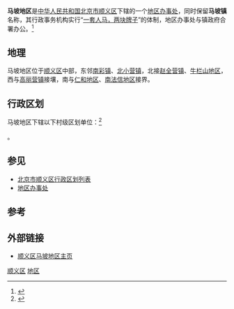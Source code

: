 {{中国乡级行政区
|景观照片文件名 = 
|景观照片描述 = 
|汉语拼音 = Mapo Diqu
|其他语言 = 
|其他语言名称 = 
|旧称 = 
|地名出处 = 
|位置图文件名 = 
|位置图描述 = 
|自定义图片= 
|建置时间 = 
|政府驻地 = 顺成大街15号
|毗邻 = 
|总面积 = 35.1平方公里
|总人口 = 
|总人口年份 = 
|户籍人口 = 约28000<ref>[http://www.bjshy.gov.cn/Item/30058.aspx 顺义网城 马坡镇]</ref>
|户籍人口年份 = 
|常住人口 = 
|常住人口年份 = 
|人口密度 = 约797人/平方公里
|GDP = 
|GDP年份 = 
|邮政编码 = 101300
|电话区号 = 10
|官方网站 = 
|网站名称 = 
|11/01/13/009/000}}

'''马坡地区'''是[[中华人民共和国|中华人民共和国]][[北京市|北京市]][[顺义区|顺义区]]下辖的一个[[地区办事处|地区办事处]]，同时保留'''马坡镇'''名称，其行政事务机构实行“[[一套人马，两块牌子|一套人马，两块牌子]]”的体制，地区办事处与镇政府合署办公。<ref>{{PRC admin/ref sgc|{{PRC admin/parent|11/01/13/009/000}}}}</ref>

== 地理 ==
马坡地区位于[[顺义区|顺义区]]中部，东邻[[南彩镇|南彩镇]]、[[北小营镇|北小营镇]]，北接[[赵全营镇|赵全营镇]]、[[牛栏山地区|牛栏山地区]]，西与[[高丽营镇|高丽营镇]]接壤，南与[[仁和地区|仁和地区]]、[[南法信地区|南法信地区]]接界。

== 行政区划 ==
马坡地区下辖以下村级区划单位：<ref>{{PRC admin/ref sgc|11/01/13/009/000}}</ref>

{{PRC admin/children|11/01/13/009/000}}。

== 参见 ==
* [[北京市顺义区行政区划列表|北京市顺义区行政区划列表]]
* [[地区办事处|地区办事处]]
== 参考 ==
{{Reflist|2}}

== 外部链接 ==
*[https://web.archive.org/web/20120415033134/http://www.bjshymp.gov.cn/ 顺义区马坡地区主页]

{{顺义区行政区划}}
{{北京行政区划小作品}}

[[Category:北京市地区|顺义区]]
[[Category:顺义区行政区划|地区]]